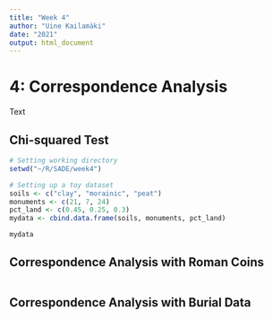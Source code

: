 ```yaml
---
title: "Week 4"
author: "Uine Kailamäki"
date: "2021"
output: html_document
---
```



# 4:  Correspondence Analysis

Text

## Chi-squared Test

```r
# Setting working directory
setwd("~/R/SADE/week4")

# Setting up a toy dataset
soils <- c("clay", "morainic", "peat")
monuments <- c(21, 7, 24)
pct_land <- c(0.45, 0.25, 0.3)
mydata <- cbind.data.frame(soils, monuments, pct_land)

mydata


```

## Correspondence Analysis with Roman Coins

```r


```

## Correspondence Analysis with Burial Data

```r


```